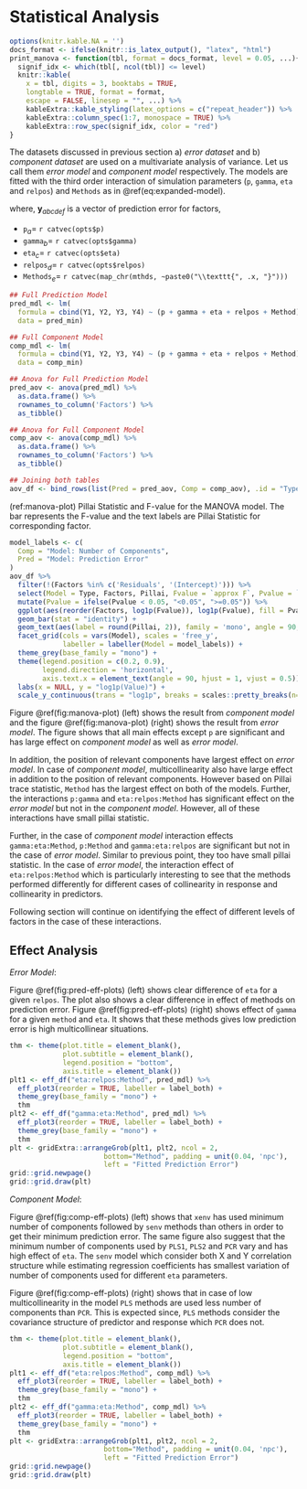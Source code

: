 # Statistical Analysis

```r
options(knitr.kable.NA = '')
docs_format <- ifelse(knitr::is_latex_output(), "latex", "html")
print_manova <- function(tbl, format = docs_format, level = 0.05, ...){
  signif_idx <- which(tbl[, ncol(tbl)] <= level)
  knitr::kable(
    x = tbl, digits = 3, booktabs = TRUE,
    longtable = TRUE, format = format,
    escape = FALSE, linesep = "", ...) %>%
    kableExtra::kable_styling(latex_options = c("repeat_header")) %>%
    kableExtra::column_spec(1:7, monospace = TRUE) %>%
    kableExtra::row_spec(signif_idx, color = "red")
}
```


The datasets discussed in previous section a) _error dataset_ and b) _component dataset_ are used on a multivariate analysis of variance. Let us call them _error model_ and _component model_ respectively. The models are fitted with the third order interaction of simulation parameters (`p`, `gamma`, `eta` and `relpos`) and `Methods` as in \@ref(eq:expanded-model).

\begin{equation}
\mathbf{y}_{abcdef} = \boldsymbol{\mu} + (\texttt{p}_a + \texttt{gamma}_b + \texttt{eta}_c + \texttt{relpos}_d + \texttt{Methods}_e)^3 + \boldsymbol{\varepsilon}_{abcdef}
(\#eq:expanded-model)
\end{equation}

where, $\mathbf{y}_{abcdef}$ is a vector of prediction error for factors,

- $\texttt{p}_a =$ `r catvec(opts$p)`
- $\texttt{gamma}_b=$ `r catvec(opts$gamma)`
- $\texttt{eta}_c=$ `r catvec(opts$eta)`
- $\texttt{relpos}_d=$ `r catvec(opts$relpos)`
- $\texttt{Methods}_e=$ `r catvec(map_chr(mthds, ~paste0("\\texttt{", .x, "}")))`


```r
## Full Prediction Model
pred_mdl <- lm(
  formula = cbind(Y1, Y2, Y3, Y4) ~ (p + gamma + eta + relpos + Method) ^ 3,
  data = pred_min)

## Full Component Model
comp_mdl <- lm(
  formula = cbind(Y1, Y2, Y3, Y4) ~ (p + gamma + eta + relpos + Method) ^ 3,
  data = comp_min)

## Anova for Full Prediction Model
pred_aov <- anova(pred_mdl) %>%
  as.data.frame() %>%
  rownames_to_column('Factors') %>%
  as_tibble()

## Anova for Full Component Model
comp_aov <- anova(comp_mdl) %>%
  as.data.frame() %>%
  rownames_to_column('Factors') %>%
  as_tibble()

## Joining both tables
aov_df <- bind_rows(list(Pred = pred_aov, Comp = comp_aov), .id = "Type")
```


(ref:manova-plot) Pillai Statistic and F-value for the MANOVA model. The bar represents the F-value and the text labels are Pillai Statistic for corresponding factor.

```r
model_labels <- c(
  Comp = "Model: Number of Components",
  Pred = "Model: Prediction Error"
)
aov_df %>%
  filter(!(Factors %in% c('Residuals', '(Intercept)'))) %>%
  select(Model = Type, Factors, Pillai, Fvalue = `approx F`, Pvalue = `Pr(>F)`) %>%
  mutate(Pvalue = ifelse(Pvalue < 0.05, "<0.05", ">=0.05")) %>% 
  ggplot(aes(reorder(Factors, log1p(Fvalue)), log1p(Fvalue), fill = Pvalue)) +
  geom_bar(stat = "identity") +
  geom_text(aes(label = round(Pillai, 2)), family = 'mono', angle = 90, hjust = "inward") +
  facet_grid(cols = vars(Model), scales = 'free_y', 
             labeller = labeller(Model = model_labels)) +
  theme_grey(base_family = "mono") +
  theme(legend.position = c(0.2, 0.9),
        legend.direction = 'horizontal',
        axis.text.x = element_text(angle = 90, hjust = 1, vjust = 0.5)) +
  labs(x = NULL, y = "log1p(Value)") +
  scale_y_continuous(trans = "log1p", breaks = scales::pretty_breaks(n=6))
```


Figure \@ref(fig:manova-plot) (left) shows the result from _component model_ and the figure \@ref(fig:manova-plot) (right) shows the result from _error model_. The figure shows that all main effects except `p` are significant and has large effect on _component model_ as well as _error model_.

In addition, the position of relevant components have largest effect on _error model_. In case of _component model_, multicollinearity also have large effect in addition to the position of relevant components. However based on Pillai trace statistic, `Method` has the largest effect on both of the models. Further, the interactions `p:gamma` and `eta:relpos:Method` has significant effect on the _error model_ but not in the _component model_. However, all of these interactions have small pillai statistic. 

Further, in the case of _component model_ interaction effects `gamma:eta:Method`, `p:Method` and `gamma:eta:relpos` are significant but not in the case of _error model_. Similar to previous point, they too have small pillai statistic. In the case of _error model_, the interaction effect of `eta:relpos:Method` which is particularly interesting to see that the methods performed differently for different cases of collinearity in response and collinearity in predictors.

Following section will continue on identifying the effect of different levels of factors in the case of these interactions.

## Effect Analysis

_Error Model_:

Figure \@ref(fig:pred-eff-plots) (left) shows clear difference of `eta` for a given `relpos`. The plot also shows a clear difference in effect of methods on prediction error. Figure \@ref(fig:pred-eff-plots) (right) shows effect of `gamma` for a given `method` and `eta`. It shows that these methods gives low prediction error is high multicollinear situations. 

```r
thm <- theme(plot.title = element_blank(),
             plot.subtitle = element_blank(),
             legend.position = "bottom",
             axis.title = element_blank())
plt1 <- eff_df("eta:relpos:Method", pred_mdl) %>% 
  eff_plot3(reorder = TRUE, labeller = label_both) +
  theme_grey(base_family = "mono") +
  thm
plt2 <- eff_df("gamma:eta:Method", pred_mdl) %>% 
  eff_plot3(reorder = TRUE, labeller = label_both) +
  theme_grey(base_family = "mono") +
  thm
plt <- gridExtra::arrangeGrob(plt1, plt2, ncol = 2, 
                       bottom="Method", padding = unit(0.04, 'npc'),
                       left = "Fitted Prediction Error")
grid::grid.newpage()
grid::grid.draw(plt)
```


_Component Model_:

Figure \@ref(fig:comp-eff-plots) (left) shows that `xenv` has used minimum number of components followed by `senv` methods than others in order to get their minimum prediction error. The same figure also suggest that the minimum number of components used by `PLS1`, `PLS2` and `PCR` vary and has high effect of `eta`. The `senv` model which consider both X and Y correlation structure while estimating regression coefficients has smallest variation of number of components used for different `eta` parameters.

Figure \@ref(fig:comp-eff-plots) (right) shows that in case of low multicollinearity in the model `PLS` methods are used less number of components than `PCR`. This is expected since, `PLS` methods consider the covariance structure of predictor and response which `PCR` does not.


```r
thm <- theme(plot.title = element_blank(),
             plot.subtitle = element_blank(),
             legend.position = "bottom",
             axis.title = element_blank())
plt1 <- eff_df("eta:relpos:Method", comp_mdl) %>% 
  eff_plot3(reorder = TRUE, labeller = label_both) +
  theme_grey(base_family = "mono") +
  thm
plt2 <- eff_df("gamma:eta:Method", comp_mdl) %>% 
  eff_plot3(reorder = TRUE, labeller = label_both) +
  theme_grey(base_family = "mono") +
  thm
plt <- gridExtra::arrangeGrob(plt1, plt2, ncol = 2, 
                       bottom="Method", padding = unit(0.04, 'npc'),
                       left = "Fitted Prediction Error")
grid::grid.newpage()
grid::grid.draw(plt)
```


